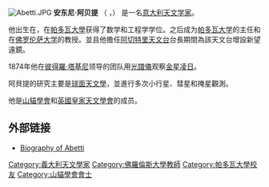 [[File:Abetti.JPG|thumb]]
'''安东尼·阿贝提''' （{{lang-it|'''Antonio Abetti'''}} ，{{bd|1846年|6月19日|1928年|2月20日}}） 是一名[[意大利|意大利]][[天文学家|天文学家]]。

他出生在{{tsl|en|San Pietro di Gorizia|圣彼得教堂戈里齐亚|圣彼得教堂戈里齐亚}}，在[[帕多瓦大學|帕多瓦大學]]获得了数学和工程学学位。之后成为[[帕多瓦大学|帕多瓦大学]]的主任和在[[佛罗伦萨大学|佛罗伦萨大学]]的教授。並且他擔任[[阿切特里天文台|阿切特里天文台]]台長期間為該天文台增設新望遠鏡。

1874年他在[[彼得羅·塔基尼|彼得羅·塔基尼]]领导的团队用[[光譜儀|光譜儀]]观察[[金星凌日|金星凌日]]。

阿貝提的研究主要是[[球面天文學|球面天文學]]，並進行多次小行星、彗星和掩星觀測。

他是[[山貓學會|山貓學會]]和[[英國皇家天文學會|英國皇家天文學會]]的成员。

== 外部链接 ==
*[http://www.plicht.de/chris/files/a/abettiantonio.htm Biography of Abetti]{{Wayback|url=http://www.plicht.de/chris/files/a/abettiantonio.htm |date=20080912044444 }}

{{Authority control}}
{{DEFAULTSORT:Abetti, Antonio}}
{{Euro-astronomer-stub}}
{{Italy-scientist-stub}}

[[Category:義大利天文學家|Category:義大利天文學家]]
[[Category:佛羅倫斯大學教師|Category:佛羅倫斯大學教師]]
[[Category:帕多瓦大學校友|Category:帕多瓦大學校友]]
[[Category:山貓學會會士|Category:山貓學會會士]]